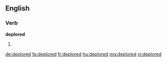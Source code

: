==English==

===Verb===
'''deplored'''

# {{past of|deplore}}

[[de:deplored]]
[[fa:deplored]]
[[fr:deplored]]
[[hu:deplored]]
[[mg:deplored]]
[[vi:deplored]]